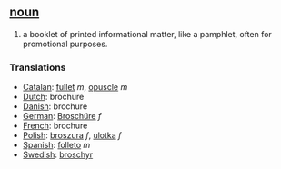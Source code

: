 == [[noun]] ==
#a booklet of printed informational matter, like a pamphlet, often for promotional purposes.
===Translations===
*[[Catalan]]: [[fullet]] ''m'', [[opuscle]] ''m''
*[[Dutch]]: brochure
*[[Danish]]: brochure
*[[German]]: [[Broschüre]] ''f''
*[[French]]: brochure
*[[Polish]]: [[broszura]] ''f'', [[ulotka]] ''f''
*[[Spanish]]: [[folleto]] ''m''
*[[Swedish]]: [[broschyr]]